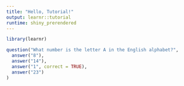 ```yaml
---
title: "Hello, Tutorial!"
output: learnr::tutorial
runtime: shiny_prerendered
---
```


```r
library(learnr)
```

```r
question("What number is the letter A in the English alphabet?",
  answer("8"),
  answer("14"),
  answer("1", correct = TRUE),
  answer("23")
)
```